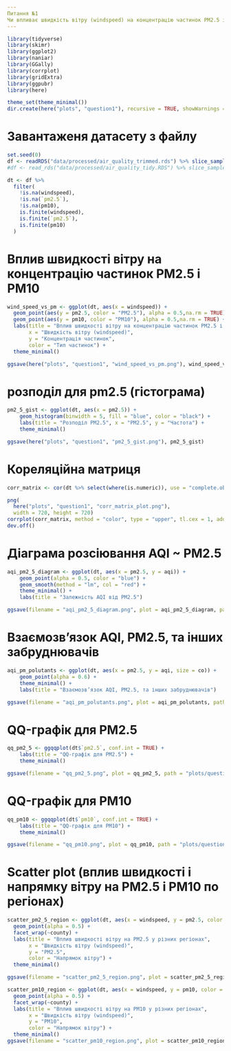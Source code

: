 ```yaml
---
Питання №1
Чи впливає швидкість вітру (windspeed) на концентрацію частинок PM2.5 і PM10?
---
```

```r
library(tidyverse)
library(skimr)
library(ggplot2)
library(naniar)
library(GGally)
library(corrplot)
library(gridExtra)
library(ggpubr)
library(here)

theme_set(theme_minimal())
dir.create(here("plots", "question1"), recursive = TRUE, showWarnings = FALSE)
```

# Завантаженя датасету з файлу

```r
set.seed(0)
df <- readRDS("data/processed/air_quality_trimmed.rds") %>% slice_sample(n=100000)
#df <- read_rds("data/processed/air_quality_tidy.RDS") %>% slice_sample(n=100000)
```



```r
dt <- df %>%
  filter(
    !is.na(windspeed),
    !is.na(`pm2.5`),
    !is.na(pm10),
    is.finite(windspeed),
    is.finite(`pm2.5`),
    is.finite(pm10)
  )
```

# Вплив швидкості вітру на концентрацію частинок PM2.5 і PM10

```r
wind_speed_vs_pm <- ggplot(dt, aes(x = windspeed)) +
  geom_point(aes(y = pm2.5, color = "PM2.5"), alpha = 0.5,na.rm = TRUE) +
  geom_point(aes(y = pm10, color = "PM10"), alpha = 0.5,na.rm = TRUE) +
  labs(title = "Вплив швидкості вітру на концентрацію частинок PM2.5 і PM10",
       x = "Швидкість вітру (windspeed)",
       y = "Концентрація частинок",
       color = "Тип частинок") +
  theme_minimal()

ggsave(here("plots", "question1", "wind_speed_vs_pm.png"), wind_speed_vs_pm)
```

# розподіл для pm2.5 (гістограма)

```r
pm2_5_gist <- ggplot(dt, aes(x = pm2.5)) +
    geom_histogram(binwidth = 5, fill = "blue", color = "black") +
    labs(title = "Розподіл PM2.5", x = "PM2.5", y = "Частота") +
    theme_minimal()

ggsave(here("plots", "question1", "pm2_5_gist.png"), pm2_5_gist)
```

# Кореляційна матриця

```r
corr_matrix <- cor(dt %>% select(where(is.numeric)), use = "complete.obs", method = "spearman")

png(
  here("plots", "question1", "corr_matrix_plot.png"), 
  width = 720, height = 720)
corrplot(corr_matrix, method = "color", type = "upper", tl.cex = 1, addCoef.col = "black")
dev.off()
```

# Діаграма розсіювання AQI ~ PM2.5

```r
aqi_pm2_5_diagram <- ggplot(dt, aes(x = pm2.5, y = aqi)) +
    geom_point(alpha = 0.5, color = "blue") +
    geom_smooth(method = "lm", col = "red") +
    theme_minimal() +
    labs(title = "Залежність AQI від PM2.5")

ggsave(filename = "aqi_pm2_5_diagram.png", plot = aqi_pm2_5_diagram, path = "plots/question1" )
```

# Взаємозв’язок AQI, PM2.5, та інших забруднювачів

```r
aqi_pm_polutants <- ggplot(dt, aes(x = pm2.5, y = aqi, size = co)) +
    geom_point(alpha = 0.6) +
    theme_minimal() +
    labs(title = "Взаємозв’язок AQI, PM2.5, та інших забруднювачів")

ggsave(filename = "aqi_pm_polutants.png", plot = aqi_pm_polutants, path = "plots/question1" )
```

# QQ-графік для PM2.5

```r
qq_pm2_5 <- ggqqplot(dt$`pm2.5`, conf.int = TRUE) +
    labs(title = "QQ-графік для PM2.5") +
    theme_minimal()

ggsave(filename = "qq_pm2_5.png", plot = qq_pm2_5, path = "plots/question1/" )
```

# QQ-графік для PM10

```r
qq_pm10 <- ggqqplot(dt$`pm10`, conf.int = TRUE) +
    labs(title = "QQ-графік для PM10") +
    theme_minimal()

ggsave(filename = "qq_pm10.png", plot = qq_pm10, path = "plots/question1/" )
```

# Scatter plot (вплив швидкості і напрямку вітру на PM2.5 і PM10 по регіонах)

```r
scatter_pm2_5_region <- ggplot(dt, aes(x = windspeed, y = pm2.5, color = winddirec)) +
  geom_point(alpha = 0.5) +
  facet_wrap(~county) +
  labs(title = "Вплив швидкості вітру на PM2.5 у різних регіонах",
       x = "Швидкість вітру (windspeed)",
       y = "PM2.5",
       color = "Напрямок вітру") +
  theme_minimal()

ggsave(filename = "scatter_pm2_5_region.png", plot = scatter_pm2_5_region, path = "plots/question1/" )
```

```r
scatter_pm10_region <- ggplot(dt, aes(x = windspeed, y = pm10, color = winddirec)) +
  geom_point(alpha = 0.5) +
  facet_wrap(~county) +
  labs(title = "Вплив швидкості вітру на PM10 у різних регіонах",
       x = "Швидкість вітру (windspeed)",
       y = "PM10",
       color = "Напрямок вітру") +
  theme_minimal()
ggsave(filename = "scatter_pm10_region.png", plot = scatter_pm10_region, path = "plots/question1/" )
```
